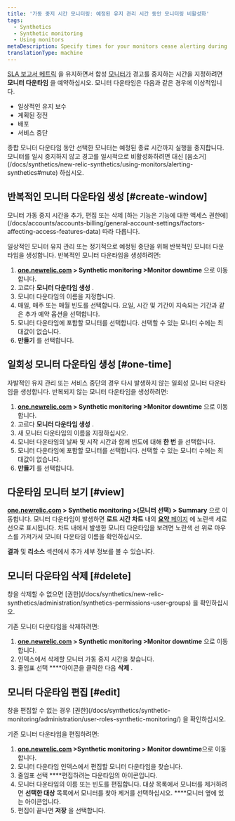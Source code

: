 ```yaml
---
title: '가동 중지 시간 모니터링: 예정된 유지 관리 시간 동안 모니터링 비활성화'
tags:
  - Synthetics
  - Synthetic monitoring
  - Using monitors
metaDescription: Specify times for your monitors cease alerting during deployments and maintenance windows.
translationType: machine
---
```


[SLA 보고서 메트릭](/docs/synthetics/new-relic-synthetics/pages/synthetics-sla-report-aggregate-monitor-metrics) 을 유지하면서 합성 [모니터가](/docs/synthetics/new-relic-synthetics/using-monitors/add-edit-monitors#types-monitors) 경고를 중지하는 시간을 지정하려면 **모니터 다운타임** 을 예약하십시오. 모니터 다운타임은 다음과 같은 경우에 이상적입니다.

* 일상적인 유지 보수
* 계획된 정전
* 배포
* 서비스 중단

<Callout variant="important">
  종합 모니터 다운타임 동안 선택한 모니터는 예정된 종료 시간까지 실행을 중지합니다. 모니터를 일시 중지하지 않고 경고를 일시적으로 비활성화하려면 대신 [음소거](/docs/synthetics/new-relic-synthetics/using-monitors/alerting-synthetics#mute) 하십시오.
</Callout>

## 반복적인 모니터 다운타임 생성 [#create-window]

<Callout variant="tip">
  모니터 가동 중지 시간을 추가, 편집 또는 삭제 [하는 기능은 기능에 대한 액세스 권한에](/docs/accounts/accounts-billing/general-account-settings/factors-affecting-access-features-data) 따라 다릅니다.
</Callout>

일상적인 모니터 유지 관리 또는 정기적으로 예정된 중단을 위해 반복적인 모니터 다운타임을 생성합니다. 반복적인 모니터 다운타임을 생성하려면:

1. **[one.newrelic.com](https://one.newrelic.com/all-capabilities) > Synthetic monitoring >Monitor downtime** 으로 이동합니다.
2. 고르다 **<Icon name="fe-plus-circle"/>모니터 다운타임 생성** .
3. 모니터 다운타임의 이름을 지정합니다.
4. 매일, 매주 또는 매월 빈도를 선택합니다. 요일, 시간 및 기간이 지속되는 기간과 같은 추가 예약 옵션을 선택합니다.
5. 모니터 다운타임에 포함할 모니터를 선택합니다. 선택할 수 있는 모니터 수에는 최대값이 없습니다.
6. **만들기** 를 선택합니다.

## 일회성 모니터 다운타임 생성 [#one-time]

자발적인 유지 관리 또는 서비스 중단의 경우 다시 발생하지 않는 일회성 모니터 다운타임을 생성합니다. 반복되지 않는 모니터 다운타임을 생성하려면:

1. **[one.newrelic.com](https://one.newrelic.com/all-capabilities) > Synthetic monitoring >Monitor downtime** 으로 이동합니다.
2. 고르다 **<Icon name="fe-plus-circle"/>모니터 다운타임 생성** .
3. 새 모니터 다운타임의 이름을 지정하십시오.
4. 모니터 다운타임의 날짜 및 시작 시간과 함께 빈도에 대해 **한 번** 을 선택합니다.
5. 모니터 다운타임에 포함할 모니터를 선택합니다. 선택할 수 있는 모니터 수에는 최대값이 없습니다.
6. **만들기** 를 선택합니다.

## 다운타임 모니터 보기 [#view]

**[one.newrelic.com](https://one.newrelic.com/all-capabilities) > Synthetic monitoring >(모니터 선택) > Summary** 으로 이동합니다. 모니터 다운타임이 발생하면 **로드 시간 차트** 내의 [**요약** 페이지](/docs/synthetics/new-relic-synthetics/pages/synthetics-overview-page-view-monitors-performance) 에 노란색 세로선으로 표시됩니다. 차트 내에서 발생한 모니터 다운타임을 보려면 노란색 선 위로 마우스를 가져가서 모니터 다운타임 이름을 확인하십시오.

**결과** 및 **리소스** 섹션에서 추가 세부 정보를 볼 수 있습니다.

## 모니터 다운타임 삭제 [#delete]

<Callout variant="tip">
  창을 삭제할 수 없으면 [권한](/docs/synthetics/new-relic-synthetics/administration/synthetics-permissions-user-groups) 을 확인하십시오.
</Callout>

기존 모니터 다운타임을 삭제하려면:

1. **[one.newrelic.com](https://one.newrelic.com/all-capabilities) > Synthetic monitoring >Monitor downtime** 으로 이동합니다.
2. 인덱스에서 삭제할 모니터 가동 중지 시간을 찾습니다.
3. 줄임표 선택 **<Icon name="fe-more-horizontal"/>**아이콘을 클릭한 다음 **삭제** .

## 모니터 다운타임 편집 [#edit]

<Callout variant="tip">
  창을 편집할 수 없는 경우 [권한](/docs/synthetics/synthetic-monitoring/administration/user-roles-synthetic-monitoring/) 을 확인하십시오.
</Callout>

기존 모니터 다운타임을 편집하려면:

1. **[one.newrelic.com](https://one.newrelic.com/all-capabilities) >Synthetic monitoring > Monitor downtime**으로 이동합니다.
2. 모니터 다운타임 인덱스에서 편집할 모니터 다운타임을 찾습니다.
3. 줄임표 선택 **<Icon name="fe-more-horizontal"/>**편집하려는 다운타임의 아이콘입니다.
4. 모니터 다운타임의 이름 또는 빈도를 편집합니다. 대상 목록에서 모니터를 제거하려면 **선택한 대상** 목록에서 모니터를 찾아 제거를 선택하십시오. **<Icon name="fe-x-circle"/>**모니터 옆에 있는 아이콘입니다.
5. 편집이 끝나면 **저장** 을 선택합니다.